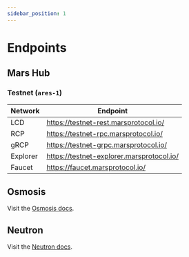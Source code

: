 ```yaml
---
sidebar_position: 1
---
```


# Endpoints

## Mars Hub 

### Testnet (`ares-1`)

| Network  | Endpoint |
| --- | ----------- |
| LCD | https://testnet-rest.marsprotocol.io/ |
| RCP | https://testnet-rpc.marsprotocol.io/ |
| gRCP | https://testnet-grpc.marsprotocol.io/ |
| Explorer | https://testnet-explorer.marsprotocol.io/ |
| Faucet | https://faucet.marsprotocol.io/ |

## Osmosis

Visit the [Osmosis docs](https://docs.osmosis.zone/networks/). 

## Neutron 

Visit the [Neutron docs](https://docs.neutron.org/neutron/faq#where-can-i-get-the-public-rest-and-rpc-nodes). 